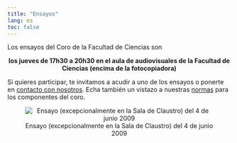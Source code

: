 ```yaml
---
title: "Ensayos"
lang: es
toc: false
---
```


Los ensayos del Coro de la Facultad de Ciencias son

::: {style="text-align:center;"}
**los jueves de 17h30 a 20h30
en el aula de audiovisuales
de la Facultad de Ciencias
(encima de la fotocopiadora)**
:::

Si quieres participar, te invitamos a acudir a uno de los ensayos o ponerte en [contacto con nosotros](index.qmd#sec-contacto). Echa también un vistazo a nuestras [normas](normas.qmd) para los componentes del coro.


::: {style="text-align:center;"}
![Ensayo (excepcionalmente en la Sala de Claustro) del 4 de junio 2009
](img/ensayo.jpg)
:::
